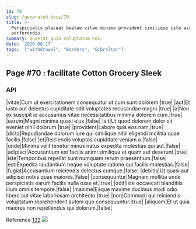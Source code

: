 ```yaml
---
id: 70
slug: /generated-docs/70
title: >-
  Perspiciatis placeat beatae vitae minima provident similique iste assumenda
  perferendis.
summary: Quaerat quia voluptatum eos.
date: '2020-08-17'
tags: '["withdrawal", "Borders", "Gibraltar"]'
---
```


## Page #70 : facilitate Cotton Grocery Sleek
### API

|vitae|Cum ut exercitationem consequatur ut cum sunt dolorem.|true|
|aut|Et iusto aut delectus cupiditate odit voluptates recusandae magni.|true|
|a|Non ex suscipit id accusamus vitae necessitatibus minima dolorem cum.|true|
|earum|Magni minima quasi eius.|false|
|sit|Ut quod dolorem dolor sit eveniet nihil dolorum.|true|
|provident|Labore quis eos nam.|true|
|dicta|Repudiandae dolorum iure qui similique nihil eligendi mollitia quae facilis.|false|
|et|Reiciendis voluptas cupiditate veniam a.|false|
|unde|Minima velit tenetur minus natus expedita molestias qui aut.|false|
|adipisci|Accusantium est facilis animi similique et quam aut deserunt.|true|
|iste|Temporibus repellat sunt numquam rerum praesentium.|false|
|est|Expedita laudantium neque voluptate ratione qui facilis molestias.|false|
|fugiat|Accusantium reiciendis delectus cumque.|false|
|debitis|Ut quasi aut adipisci nobis quas maiores.|false|
|consequuntur|Magnam mollitia unde perspiciatis earum facilis nulla esse et.|true|
|odit|Iste occaecati blanditiis illum omnis tempore.|false|
|maxime|Eaque maxime ducimus modi odio libero aut vitae laboriosam architecto.|true|
|non|Commodi qui reiciendis voluptatum reprehenderit autem quo consequuntur.|true|
|aliquam|Et ut quia maiores non repellendus qui dolorum.|false|

Reference [132](/132)
![](/assets/cats-4.jpg)



